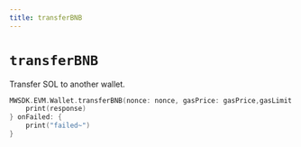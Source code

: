 ```yaml
---
title: transferBNB
---
```


# `transferBNB`
Transfer SOL to another wallet.
```Swift
MWSDK.EVM.Wallet.transferBNB(nonce: nonce, gasPrice: gasPrice,gasLimit: gasLimit,to: to,amount: amount ) { response in
    print(response)
} onFailed: {
    print("failed~")
}
```